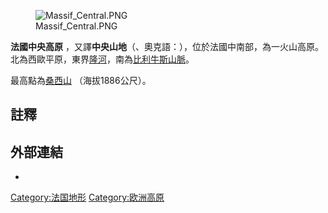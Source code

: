 {{unreferenced|time=2019-08-29T11:01:34+00:00}}
{{noteTA|G1=法国地名}}
{{Infobox mountain range
| name=法國中央高原<br>{{small|(Massif Central)}}
| native_name=Massís Central
| native_name_lang=oc
| pronunciation={{IPAc-en|UK|ˌ|m|æ|s|iː|f|_|s|ɒ̃|ˈ|t|r|ɑː|l}}, {{IPAc-en|US|m|æ|ˌ|s|iː|f|_|-|,_|-|_|s|ɛ|n|ˈ|-|,_|m|ə|ˌ|s|iː|f|_|s|ɑː|n|ˈ|-}}<ref>[https://en.oxforddictionaries.com/definition/us/Massif_Central "Massif Central"] (US) and {{Cite Oxford Dictionaries|Massif Central|accessdate=17 May 2019}}</ref><ref>{{Cite American Heritage Dictionary|Massif Central|accessdate=17 May 2019}}</ref><ref>{{Cite Merriam-Webster|Massif Central|accessdate=17 May 2019}}</ref><br/>{{IPA-fr|masif sɑ̃tʁal|lang}}<br/>{{IPA-oc|maˈsis senˈtɾal|lang}}
| map_image=France Massif central.jpg
| map_size=275
| map_alt= 中央高原在法国的位置
| photo=Puy de Sancy 2016-08-23 n16.jpg
| photo_size=275
| photo_alt=
| photo_caption=[[桑西山|桑西山]]一览
| country={{FR}}
| region=[[奥弗涅|奥弗涅]]
| region1=[[勃艮第|勃艮第]]
| region2=[[朗格多克-鲁西永|朗格多克-鲁西永]]
| region3=[[利穆赞|利穆赞]]
| region4=[[南部-比利牛斯|南部-比利牛斯]]
| region5=[[罗讷-阿尔卑斯|罗讷-阿尔卑斯]]
| highest=[[桑西山|桑西山]]
| elevation_m=1886
|range_coordinates = {{coord|46|N|3|E|type:mountain_region:FR_scale:300000|format=dms|display=inline,title}}
|coordinates = {{coord|45|31|42|N|2|48|51|E|type:mountain_region:FR_scale:100000|format=dms|display=inline}}
}}
[[File:Massif_Central.PNG|thumb]]

'''法國中央高原''' ，又譯'''中央山地'''（{{lang-fr|Massif Central}}、奧克語：{{lang|oc|Massís Central / Massís Centrau}}），位於法國中南部，為一火山高原。北為西歐平原，東界[[隆河|隆河]]，南為[[比利牛斯山脈|比利牛斯山脈]]。

最高點為[[桑西山|桑西山]] （海拔1886公尺）。

==註釋==
{{reflist}}

==外部連結==
* {{commons category-inline|Massif Central}}

{{Mountains of France|state=collapsed}}

[[Category:法国地形|Category:法国地形]]
[[Category:欧洲高原|Category:欧洲高原]]